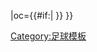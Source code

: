 {{fb team |t=勒哈费尔 |tan=勒阿弗尔足球俱乐部 |tc=FRA |abb={{#if:{{{abb|}}}|HAV{{0}}}} |oc={{#if:{{{oc|}}}|{{{oc}}} }} }}<!--
--><noinclude>[[Category:足球模板]]</noinclude>